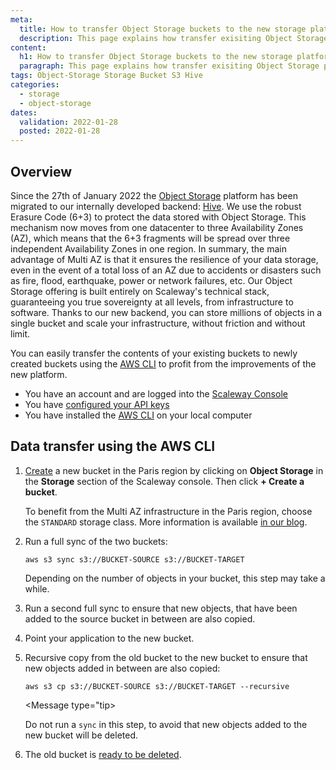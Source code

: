 ```yaml
---
meta:
  title: How to transfer Object Storage buckets to the new storage platform
  description: This page explains how transfer exisiting Object Storage platforms to the new storage platform 
content:
  h1: How to transfer Object Storage buckets to the new storage platform
  paragraph: This page explains how transfer exisiting Object Storage platforms to the new storage platform 
tags: Object-Storage Storage Bucket S3 Hive
categories:
  - storage
  - object-storage
dates:
  validation: 2022-01-28
  posted: 2022-01-28
---
```


## Overview

Since the 27th of January 2022 the [Object Storage](/storage/object/quickstart/) platform has been migrated to our internally developed backend: [Hive](https://papers.s3.fr-par.scw.cloud/hive.pdf).
We use the robust Erasure Code (6+3) to protect the data stored with Object Storage. This mechanism now moves from one datacenter to three Availability Zones (AZ), which means that the 6+3 fragments will be spread over three independent Availability Zones in one region.
In summary, the main advantage of Multi AZ is that it ensures the resilience of your data storage, even in the event of a total loss of an AZ due to accidents or disasters such as fire, flood, earthquake, power or network failures, etc.
Our Object Storage offering is built entirely on Scaleway's technical stack, guaranteeing you true sovereignty at all levels, from infrastructure to software. Thanks to our new backend, you can store millions of objects in a single bucket and scale your infrastructure, without friction and without limit. 

You can easily transfer the contents of your existing buckets to newly created buckets using the [AWS CLI](/storage/object/api-cli/object-storage-aws-cli) to profit from the improvements of the new platform.


<Message type="requirement">

  - You have an account and are logged into the [Scaleway Console](https://console.scaleway.com)
  - You have [configured your API keys](/console/my-project/how-to/generate-api-key/)
  - You have installed the [AWS CLI](/storage/object/api-cli/object-storage-aws-cli) on your local computer

</Message>

## Data transfer using the AWS CLI 

1. [Create](https://console.scaleway.com/object-storage/buckets/create) a new bucket in the Paris region by clicking on **Object Storage** in the **Storage** section of the Scaleway console. Then click **+ Create a bucket**.
    <Message type="note">

    To benefit from the Multi AZ infrastructure in the Paris region, choose the `STANDARD` storage class. More information is available [in our blog](https://blog.scaleway.com/improve-disaster-resiliency-with-highly-redundant-multi-az-object-storage/).

    </Message>

2. Run a full sync of the two buckets:
    ```
    aws s3 sync s3://BUCKET-SOURCE s3://BUCKET-TARGET
    ```
    <Message type="note">

    Depending on the number of objects in your bucket, this step may take a while.

    </Message>

3. Run a second full sync to ensure that new objects, that have been added to the source bucket in between are also copied.
4. Point your application to the new bucket.
5. Recursive copy from the old bucket to the new bucket to ensure that new objects added in between are also copied:
    ```
    aws s3 cp s3://BUCKET-SOURCE s3://BUCKET-TARGET --recursive
    ```
    <Message type="tip>

    Do not run a `sync` in this step, to avoid that new objects added to the new bucket will be deleted.

    </Message>

6. The old bucket is [ready to be deleted](/storage/object/how-to/delete-a-bucket/).
